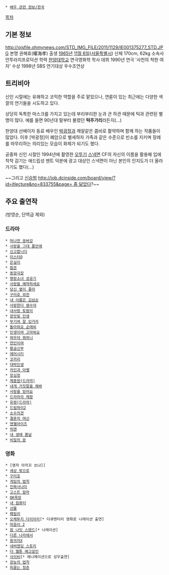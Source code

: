  * [[배우 관련 정보/한국]]

[[목차]]
== 기본 정보 ==
http://ojsfile.ohmynews.com/STD_IMG_FILE/2011/1129/IE001375277_STD.JPG
본명 권해효(權海孝)
출생 [[1965년]] [[11월 6일]]([[서울특별시]])
신체 170cm, 62kg
소속사 안투라지프로덕션
학력 [[한양대학교]] 연극영화학 학사
데뷔 1990년 연극 '사천의 착한 여자'
수상 1998년 SBS 연기대상 우수조연상

== 트리비아 ==
신인 시절에는 유쾌하고 코믹한 역할을 주로 맡았으나, 연륜이 있는 최근에는 다양한 색깔의 연기들을 시도하고 있다.

상당히 독특한 마스크를 가지고 있는데 부리부리한 눈과 큰 하관 때문에 턱과 관련된 별명이 많다. 예를 들면 90년대 말부터 불렸던 '''턱주가리'''라든지(...) 

한양대 선배이자 동료 배우인 [[박광정]]과 깨알같은 콤비로 활약하며 함께 하는 작품들이 많았다. 이후 [박광정]이 폐암으로 별세하자 가족과 같은 수준으로 빈소를 지키며 장례를 마무리하는 의리있는 모습이 화제가 되기도 했다. 

{{{#!html
<object width="420" height="315"><param name="movie" value="//www.youtube.com/v/tGRfzCFmtCA?hl=en_GB&amp;version=3"></param><param name="allowFullScreen" value="true"></param><param name="allowscriptaccess" value="always"></param><embed src="//www.youtube.com/v/tGRfzCFmtCA?hl=en_GB&amp;version=3" type="application/x-shockwave-flash" width="420" height="315" allowscriptaccess="always" allowfullscreen="true"></embed></object>
}}}

공중파 신인 시절인 1994년에 촬영한 [[오뚜기]] [[스낵면]] CF의 자신의 이름을 활용해 입에 착착 감기는 애드립성 멘트 덕분에 광고 대상인 스낵면이 아닌 본인의 인지도가 더 올라가기도 했다(...)

~~그리고 [[신승범]] [[http://job.dcinside.com/board/view/?id=itlecture&no=833755&page= 좀 닮았다]]?~~

== 주요 출연작 ==
(방영순, 단역급 제외)
=== 드라마 ===
 * [[머나먼 쏭바강]]
 * [[사랑을 그대 품안에]]
 * [[신고합니다]]
 * [[미스터Q]]
 * [[은실이]]
 * [[팝콘]]
 * [[동양극장]]
 * [[명랑소녀 성공기]]
 * [[사랑을 예약하세요]]
 * [[당신 옆이 좋아]]
 * [[구미호 외전]]
 * [[내 이름은 김삼순]]
 * [[사랑한다 웬수야]]
 * [[내사랑 토람이]]
 * [[장밋빛 인생]]
 * [[무기여 잘 있거라]]
 * [[돌아와요 순애씨]]
 * [[인생이여 고마워요]]
 * [[여우야 뭐하니]]
 * [[연인이여]]
 * [[황금신부]]
 * [[에어시티]]
 * [[코끼리]]
 * [[대박인생]]
 * [[카인과 아벨]]
 * [[앙심정]]
 * [[제중원(드라마)]]
 * [[내게 거짓말을 해봐]]
 * [[사랑을 믿어요]]
 * [[드라마의 제왕]]
 * [[유령(드라마)]]
 * [[드림하이2]]
 * [[소수의견]]
 * [[결혼의 여신]]
 * [[엔젤아이즈]]
 * [[빅맨]]
 * [[내 생애 봄날]]
 * [[비밀의 문]]

=== 영화 ===
 * [명자 아끼꼬 쏘냐]]
 * [[세상 밖으로]]
 * [[구미호]]
 * [[게임의 법칙]]
 * [[진짜사나이]]
 * [[고스트 맘마]]
 * [[OK목장]]
 * [[내 컴퓨터]]
 * [[선물]]
 * [[패밀리]]
 * [[오체투지 다이어리]][* 다큐멘터리 영화로 나레이션 출연]
 * [[마음이 2]]
 * [[원 나잇 스탠드]][* 나레이션]
 * [[다른 나라에서]]
 * [[용의자X]]
 * [[네버엔딩 스토리]]
 * [[더 웹툰 예고살인]]
 * [[사이비]][* 애니메이션으로 성우출연]
 * [[관능의 법칙]]
 * [[피끓는 청춘]]
